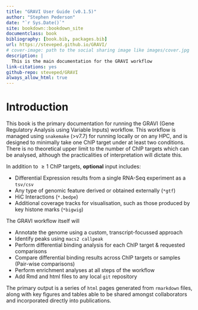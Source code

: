 ```yaml
--- 
title: "GRAVI User Guide (v0.1.5)"
author: "Stephen Pederson"
date: "`r Sys.Date()`"
site: bookdown::bookdown_site
documentclass: book
bibliography: [book.bib, packages.bib]
url: https://steveped.github.io/GRAVI/
# cover-image: path to the social sharing image like images/cover.jpg
description: |
  This is the main documentation for the GRAVI workflow
link-citations: yes
github-repo: steveped/GRAVI
always_allow_html: true
---
```


# Introduction

This book is the primary documentation for running the GRAVI (Gene Regulatory Analysis using Variable Inputs) workflow.
This workflow is managed using `snakemake` (>v7.7) for running locally or on any HPC, and is designed to minimally take one ChIP target under at least two conditions.
There is no theoretical upper limit to the number of ChIP targets which can be analysed, although the practicalities of interpretation will dictate this.


In addition to $\geq 1$ ChIP targets, **optional** input includes:

- Differential Expression results from a single RNA-Seq experiment as a `tsv/csv`
- Any type of genomic feature derived or obtained externally (`*gtf`)
- HiC Interactions (`*.bedpe`)
- Additional coverage tracks for visualisation, such as those produced by key histone marks (`*bigwig`)

The GRAVI workflow itself will

- Annotate the genome using a custom, transcript-focussed approach
- Identify peaks using `macs2 callpeak`
- Perform differential binding analysis for each ChIP target & requested comparisons
- Compare differential binding results across ChIP targets or samples (Pair-wise comparisons)
- Perform enrichment analyses at all steps of the workflow
<!-- - *TO BE COMPLETED*: Perform motif analysis based on key binding patterns within and across ChIP targets -->
- Add Rmd and html files to any local `git` repository

The primary output is a series of `html` pages generated from `rmarkdown` files, along with key figures and tables able to be shared amongst collaborators and incorporated directly into publications.

